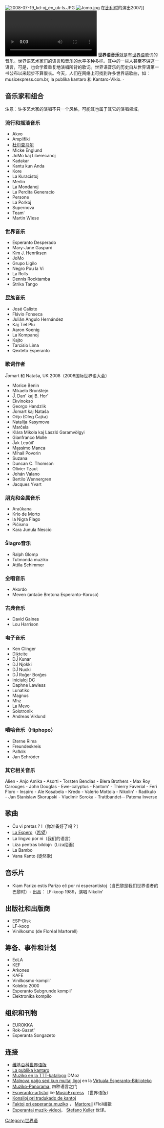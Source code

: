 {{Esperanto|expanded=Culture}}
[[File:2008-07-19_kd-oj_en_uk-ls.JPG|thumb]]
[[File:Jomo.jpg|thumb]] 在[[比利时|比利时]]的演出2007]]
[[File:La_fina_venk'.ogv|thumb]]
'''世界语音乐'''就是有[[世界语|世界语]]歌词的音乐。世界语艺术家们的语言和音乐的水平多种多样。其中的一些人甚至不讲这一语言，可是，也会学着重复地演唱所背的歌词。世界语音乐的历史自从世界语第一书公布以来起步不算很长。今天，人们在网络上可找到许多世界语歌曲，如：musicexpress.com.br, la publika kantaro 和 Kantaro-Vikio.
·	
== 音乐家和组合 ==
注意：许多艺术家的演唱不只一个风格，可能其也属于其它的演唱领域。

=== 流行和摇滚音乐 ===
*	Akvo
*	Amplifiki
*	[[杜尔查马尔|杜尔查马尔]]
*	Micke Englund
*	JoMo kaj Liberecanoj
*	Kadakar
*	Kantu kun Anda
*	Kore
*	La Kuracistoj
*	Merlin
*	La Mondanoj
*	La Perdita Generacio
*	Persone
*	La Porkoj
*	Supernova
*	Team'
*	Martin Wiese

=== 世界音乐 ===
*	Esperanto Desperado
*	Mary-Jane Gaspard
*	Kim J. Henriksen
*	JoMo
*	Grupo Ligilo
*	Negro Pou la Vi
*	La Rolls
*	Dennis Rocktamba
*	Strika Tango

=== 民族音乐 ===
*	José Calixto
*	Flávio Fonseca
*	Julián Angulo Hernández
*	Kaj Tiel Plu
*	Aaron Koenig
*	La Kompanoj
*	Kajto
*	Tarcísio Lima
*	Qexteto Esperanto

=== 歌词作者 ===
 
 
Ĵomart 和 Nataŝa, UK 2008（2008国际世界语大会）
*	Morice Benin
*	Mikaelo Bronŝtejn
*	Ĵ. Dan' kaj B. Hor'
*	Ekvinokso
*	Georgo Handzlik
*	Ĵomart kaj Nataŝa
*	Oĉjo (Oleg Ĉajka)
*	Natalija Kasymova
*	Marĉela
*	Klára Mikola kaj László Garamvölgyi
*	Gianfranco Molle
*	Ĵak Lepŭil'
*	Massimo Manca
*	Miĥail Povorin
*	Suzana
*	Duncan C. Thomson
*	Olivier Tzaut
*	Johán Valano
*	Bertilo Wennergren
*	Jacques Yvart

=== 朋克和金属音乐 ===
*	Araŭkana
*	Krio de Morto
*	la Nigra Flago
*	Piĉismo
*	Kara Junula Nescio

=== Ŝlagro音乐 ===
*	Ralph Glomp
*	Tutmonda muziko
*	Attila Schimmer

=== 全唱音乐 ===
*	Akordo
*	Meven (antaŭe Bretona Esperanto-Koruso)

=== 古典音乐 ===
*	David Gaines
*	Lou Harrison

=== 电子音乐 ===
*	Ken Clinger
*	Dikteite
*	DĴ Kunar
*	DĴ Njokki
*	DĴ Nucki
*	DĴ Roĝer Borĝes
*	Inicialoj DC
*	Daphne Lawless
*	Lunatiko
*	Magnus
*	Mhz
*	La Mevo
*	Solotronik
*	Andreas Viklund

=== 嘻哈音乐（Hiphopo） ===
*	Eterne Rima
*	Freundeskreis
*	Pafklik
*	Jan Schröder

=== 其它相关音乐 ===
Alien - Anjo Amika - Asorti - Torsten Bendias - Blera Brothers - Max Roy Carouges - John Douglas - Ewe-calyptus - Fantom' - Thierry Faverial - Feri Floro - Inspiro - Ale Kosabela - Kredo - Valerio Mottola - Nikolin' - Radikulo - Jan Stanislaw Skorupski - Vladimir Soroka - Trattbandet--
Patema lnverse

== 歌曲 ==
*	Ĉu vi pretas ? !（你准备好了吗？）
*	[[希望_(世界语歌曲)|La Espero]]（[[希望_(世界语歌曲)|希望]]）
*	La lingvo por ni（我们的语言）
*	Liza pentras bildojn（Liza绘画）
*	La Bambo
*       Vana Kanto (徒然歌)

== 音乐片 ==
*	Kiam Parizo estis Parizo eĉ por ni esperantistoj（当巴黎是我们世界语者的巴黎时）- 出品： LF-koop 1989，演唱 Nikolin'

== 出版社和出版商 ==
*	ESP-Disk
*	LF-koop
*	Vinilkosmo (de Floréal Martorell)

== 筹备、事件和计划 ==
*	EoLA
*	KEF
*	Arkones
*	KAFE
*	Vinilkosmo-kompil'
*	Kolekto 2000
*	Esperanto Subgrunde kompil'
*	Elektronika kompilo

== 组织和刊物 ==
*	EUROKKA
*	Rok-Gazet'
*	Esperanta Songazeto

== 连接 ==
* [http://eo.wikipedia.org/wiki/Esperanto-muziko 维基百科世界语版] {{Wayback|url=http://eo.wikipedia.org/wiki/Esperanto-muziko |date=20220512181008 }}
*	[http://www.muenster.de/~kunar/publika_kantaro.htm La publika kantaro] {{Wayback|url=http://www.muenster.de/~kunar/publika_kantaro.htm |date=20151104172646 }}
*	[http://www.dmoz.org/World/Esperanto/Muziko/ Muziko en la TTT-katalogo] {{Wayback|url=http://www.dmoz.org/World/Esperanto/Muziko/ |date=20000817114856 }} DMoz
*	[https://web.archive.org/web/20030319221119/http://www.esperanto.dk/muziko/ Malnova paĝo sed kun multaj ligoj] en la [http://eo.wikipedia.org/wiki/Virtuala_Esperanto-Biblioteko Virtuala Esperanto-Biblioteko] {{Wayback|url=http://eo.wikipedia.org/wiki/Virtuala_Esperanto-Biblioteko |date=20201104014052 }}
*	[http://esperanto-panorama.net/muziko/ Muziko-Panorama,] {{Wayback|url=http://esperanto-panorama.net/muziko/ |date=20210126200731 }}四种语言之门
*	[https://web.archive.org/web/20080802000845/http://www.musicexpress.com.br/stilo.asp?stilo=36 Esperanto-artistoj] ĉe [http://eo.wikipedia.org/wiki/MusicExpress MusicExpress] {{Wayback|url=http://eo.wikipedia.org/wiki/MusicExpress |date=20220520123609 }}（世界语版）
*	[http://www.tekstoj.nl/esperanto/konsiloj.htm Konsiloj pri tradukado de kantoj] {{Wayback|url=http://www.tekstoj.nl/esperanto/konsiloj.htm |date=20201103193030 }}
*	[http://www.informado.net/index.php?art=2&art2=10 Faktoj pri esperanta muziko ] {{Wayback|url=http://www.informado.net/index.php?art=2&art2=10 |date=20160304060629 }}， [http://eo.wikipedia.org/wiki/Flor%C3%A9al_MartorellFloréal Martorell]{{dead link|date=2017年11月 |bot=InternetArchiveBot |fix-attempted=yes }} (Flo)编辑
*	[https://web.archive.org/web/20090103204355/http://www.studio-pro.ch/esperanto-muziko.html Esperantaj muzik-videoj]， [http://eo.wikipedia.org/wiki/Stefano_Keller Stefano Keller] {{Wayback|url=http://eo.wikipedia.org/wiki/Stefano_Keller |date=20220410175728 }}世译。

[[Category:世界语|Category:世界语]]